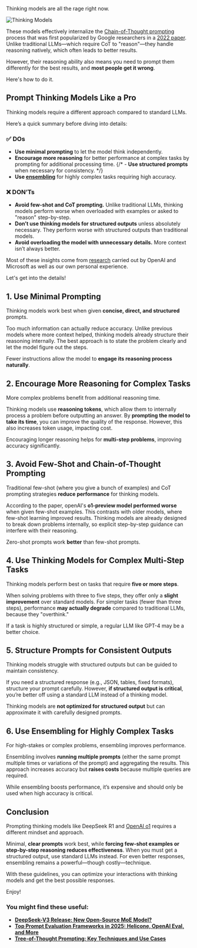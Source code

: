 Thinking models are all the rage right now.

![Thinking Models](/static/blog/blog/prompt-thinking-models/cover.webp)

These models effectively internalize the <a href="https://www.datacamp.com/tutorial/chain-of-thought-prompting" target="_blank" rel="noopener">Chain-of-Thought prompting</a> process that was first popularized by Google researchers in a <a href="https://arxiv.org/pdf/2201.11903" target="_blank" rel="noopener">2022 paper</a>. Unlike traditional LLMs—which require CoT to "reason"—they handle reasoning natively, which often leads to better results.

However, their reasoning ability also means you need to prompt them differently for the best results, and **most people get it wrong**.

Here's how to do it.

## Prompt Thinking Models Like a Pro

Thinking models require a different approach compared to standard LLMs.

Here’s a quick summary before diving into details:

### ✅ DOs

- **Use minimal prompting** to let the model think independently.
- **Encourage more reasoning** for better performance at complex tasks by prompting for additional processing time.
  {/* - **Use structured prompts** when necessary for consistency. */}
- **Use <a href="https://www.promptlayer.com/glossary/prompt-ensembling" target="_blank" rel="noopener">ensembling</a>** for highly complex tasks requiring high accuracy.

### ❌ DON’Ts

- **Avoid few-shot and CoT prompting.** Unlike traditional LLMs, thinking models perform worse when overloaded with examples or asked to "reason" step-by-step.
- **Don’t use thinking models for structured outputs** unless absolutely necessary. They perform worse with structured outputs than traditional models.
- **Avoid overloading the model with unnecessary details.** More context isn’t always better.

Most of these insights come from <a href="https://arxiv.org/pdf/2411.03590" target="_blank" rel="noopener">research</a> carried out by OpenAI and Microsoft as well as our own personal experience.

Let's get into the details!

## 1. Use Minimal Prompting

Thinking models work best when given **concise, direct, and structured** prompts.

Too much information can actually reduce accuracy. Unlike previous models where more context helped, thinking models already structure their reasoning internally. The best approach is to state the problem clearly and let the model figure out the steps.

Fewer instructions allow the model to **engage its reasoning process naturally**.

## 2. Encourage More Reasoning for Complex Tasks

More complex problems benefit from additional reasoning time.

Thinking models use **reasoning tokens**, which allow them to internally process a problem before outputting an answer. By **prompting the model to take its time**, you can improve the quality of the response. However, this also increases token usage, impacting cost.

Encouraging longer reasoning helps for **multi-step problems**, improving accuracy significantly.

<BottomLine
  title="Tip 💡"
  description='Say something like "Take your time and think carefully and deliberately about the problem."'
/>

## 3. Avoid Few-Shot and Chain-of-Thought Prompting

Traditional few-shot (where you give a bunch of examples) and CoT prompting strategies **reduce performance** for thinking models.

According to the paper, openAI's **o1-preview model performed worse** when given few-shot examples. This contrasts with older models, where few-shot learning improved results. Thinking models are already designed to break down problems internally, so explicit step-by-step guidance can interfere with their reasoning.

Zero-shot prompts work **better** than few-shot prompts.

## 4. Use Thinking Models for Complex Multi-Step Tasks

Thinking models perform best on tasks that require **five or more steps**.

When solving problems with three to five steps, they offer only a **slight improvement** over standard models. For simpler tasks (fewer than three steps), performance **may actually degrade** compared to traditional LLMs, because they "overthink."

If a task is highly structured or simple, a regular LLM like GPT-4 may be a better choice.

<BottomLine
  title="Tip 💡"
  description="To check how many steps a problem requires, you can prompt the web version of a reasoning model to see how many reasoning steps it takes."
/>

## 5. Structure Prompts for Consistent Outputs

Thinking models struggle with structured outputs but can be guided to maintain consistency.

If you need a structured response (e.g., JSON, tables, fixed formats), structure your prompt carefully. However, **if structured output is critical**, you’re better off using a standard LLM instead of a thinking model.

Thinking models are **not optimized for structured output** but can approximate it with carefully designed prompts.

## 6. Use Ensembling for Highly Complex Tasks

For high-stakes or complex problems, ensembling improves performance.

Ensembling involves **running multiple prompts** (either the same prompt multiple times or variations of the prompt) and aggregating the results. This approach increases accuracy but **raises costs** because multiple queries are required.

While ensembling boosts performance, it’s expensive and should only be used when high accuracy is critical.

<CallToAction
  title="Observe your Thinking Models with Helicone"
  description="If you'd like full visibility into what your models have been thinking about, you need Helicone. Get started in as little as 5 minutes."
  primaryButtonText="Get Started for Free"
  primaryButtonLink="https://helicone.ai/signup"
  secondaryButtonText="Contact Us"
  secondaryButtonLink="https://helicone.ai/contact"
/>

## Conclusion

Prompting thinking models like DeepSeek R1 and <a href="https://www.helicone.ai/blog/openai-o1-and-chatgpt-pro" target="_blank" rel="noopener">OpenAI o1</a> requires a different mindset and approach.

Minimal, **clear prompts** work best, while **forcing few-shot examples or step-by-step reasoning reduces effectiveness**. When you must get a structured output, use standard LLMs instead. For even better responses, ensembling remains a powerful—though costly—technique.

With these guidelines, you can optimize your interactions with thinking models and get the best possible responses.

Enjoy!

### You might find these useful:

- **<a href="https://www.helicone.ai/blog/deepseek-v3" target="_blank" rel="noopener">DeepSeek-V3 Release: New Open-Source MoE Model?</a>**
- **<a href="https://www.helicone.ai/blog/prompt-evaluation-frameworks" target="_blank" rel="noopener">Top Prompt Evaluation Frameworks in 2025: Helicone, OpenAI Eval, and More</a>**
- **<a href="https://www.helicone.ai/blog/tree-of-thought-prompting" target="_blank" rel="noopener">Tree-of-Thought Prompting: Key Techniques and Use Cases</a>**

<Questions />
